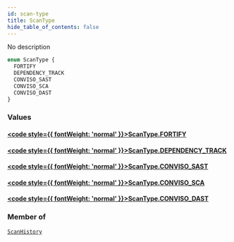 ```yaml
---
id: scan-type
title: ScanType
hide_table_of_contents: false
---
```








No description

```graphql
enum ScanType {
  FORTIFY
  DEPENDENCY_TRACK
  CONVISO_SAST
  CONVISO_SCA
  CONVISO_DAST
}
```


### Values

#### [<code style={{ fontWeight: 'normal' }}>ScanType.<b>FORTIFY</b></code>](#) 
> 
> 

#### [<code style={{ fontWeight: 'normal' }}>ScanType.<b>DEPENDENCY_TRACK</b></code>](#) 
> 
> 

#### [<code style={{ fontWeight: 'normal' }}>ScanType.<b>CONVISO_SAST</b></code>](#) 
> 
> 

#### [<code style={{ fontWeight: 'normal' }}>ScanType.<b>CONVISO_SCA</b></code>](#) 
> 
> 

#### [<code style={{ fontWeight: 'normal' }}>ScanType.<b>CONVISO_DAST</b></code>](#) 
> 
> 



### Member of

[`ScanHistory`](/api/graphql/documentation/objects/scan-history)  <Badge class="secondary" text="object"/>



